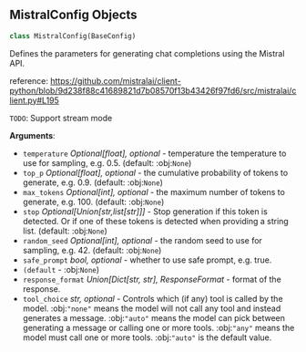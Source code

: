 <a id="camel.configs.mistral_config"></a>

<a id="camel.configs.mistral_config.MistralConfig"></a>

## MistralConfig Objects

```python
class MistralConfig(BaseConfig)
```

Defines the parameters for generating chat completions using the
Mistral API.

reference: https://github.com/mistralai/client-python/blob/9d238f88c41689821d7b08570f13b43426f97fd6/src/mistralai/client.py#L195

`TODO`: Support stream mode

**Arguments**:

- `temperature` _Optional[float], optional_ - temperature the temperature
  to use for sampling, e.g. 0.5. (default: :obj:`None`)
- `top_p` _Optional[float], optional_ - the cumulative probability of
  tokens to generate, e.g. 0.9. (default: :obj:`None`)
- `max_tokens` _Optional[int], optional_ - the maximum number of tokens to
  generate, e.g. 100. (default: :obj:`None`)
- `stop` _Optional[Union[str,list[str]]]_ - Stop generation if this token
  is detected. Or if one of these tokens is detected when providing
  a string list. (default: :obj:`None`)
- `random_seed` _Optional[int], optional_ - the random seed to use for
  sampling, e.g. 42. (default: :obj:`None`)
- `safe_prompt` _bool, optional_ - whether to use safe prompt, e.g. true.
- `(default` - :obj:`None`)
- `response_format` _Union[Dict[str, str], ResponseFormat_ - format of the
  response.
- `tool_choice` _str, optional_ - Controls which (if
  any) tool is called by the model. :obj:`"none"` means the model
  will not call any tool and instead generates a message.
  :obj:`"auto"` means the model can pick between generating a
  message or calling one or more tools.  :obj:`"any"` means the
  model must call one or more tools. :obj:`"auto"` is the default
  value.

